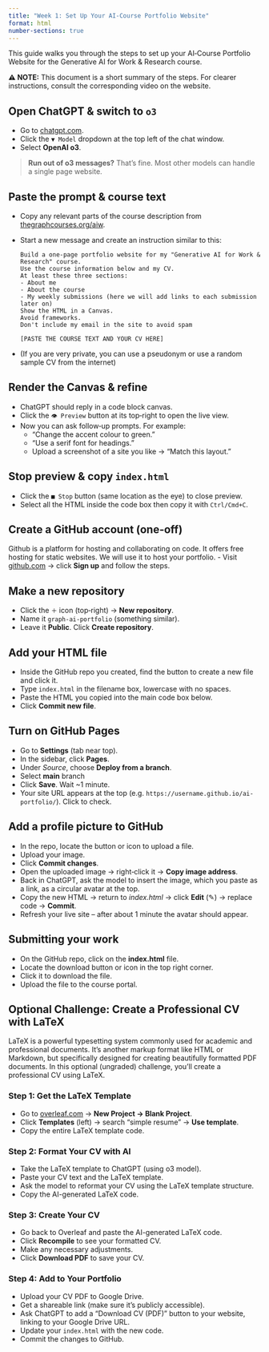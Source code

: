 ```yaml
---
title: "Week 1: Set Up Your AI‑Course Portfolio Website"
format: html
number-sections: true
---
```


This guide walks you through the steps to set up your AI‑Course Portfolio Website for the Generative AI for Work & Research course.

**⚠️ NOTE:** This document is a short summary of the steps. For clearer instructions, consult the corresponding video on the website. 

## Open ChatGPT & switch to `o3`
- Go to [chatgpt.com](https://chatgpt.com).
- Click the `▼ Model` dropdown at the top left of the chat window.
- Select **OpenAI o3**.
   
> **Run out of o3 messages?** That's fine. Most other models can handle a single page website.

## Paste the prompt & course text 
- Copy any relevant parts of the course description from [thegraphcourses.org/aiw](https://thegraphcourses.org/aiw).
- Start a new message and create an instruction similar to this:
  ```
  Build a one‑page portfolio website for my "Generative AI for Work & Research" course.
  Use the course information below and my CV.
  At least these three sections:
  - About me
  - About the course
  - My weekly submissions (here we will add links to each submission later on)
  Show the HTML in a Canvas.
  Avoid frameworks.
  Don't include my email in the site to avoid spam

  [PASTE THE COURSE TEXT AND YOUR CV HERE]
  ```
- (If you are very private, you can use a pseudonym or use a random sample CV from the internet)

## Render the Canvas & refine
- ChatGPT should reply in a code block canvas.
- Click the `👁 Preview` button at its top‑right to open the live view.
- Now you can ask follow‑up prompts. For example:
  - "Change the accent colour to green."
  - "Use a serif font for headings."
  - Upload a screenshot of a site you like → "Match this layout."

## Stop preview & copy `index.html`
- Click the `■ Stop` button (same location as the eye) to close preview.
- Select all the HTML inside the code box then copy it with `Ctrl/Cmd+C`.

## Create a GitHub account (one‑off)
Github is a platform for hosting and collaborating on code. It offers free hosting for static websites. We will use it to host your portfolio.
- Visit [github.com](https://github.com) → click **Sign up** and follow the steps.

## Make a new repository
- Click the `＋` icon (top‑right) → **New repository**.
- Name it `graph-ai-portfolio` (something similar).
- Leave it **Public**. Click **Create repository**.

## Add your HTML file
- Inside the GitHub repo you created, find the button to create a new file and click it.
- Type `index.html` in the filename box, lowercase with no spaces.
- Paste the HTML you copied into the main code box below.
- Click **Commit new file**.

## Turn on GitHub Pages
- Go to **Settings** (tab near top).
- In the sidebar, click **Pages**.
- Under *Source*, choose **Deploy from a branch**.
- Select **main** branch
- Click **Save**. Wait ~1 minute.
- Your site URL appears at the top (e.g. `https://username.github.io/ai-portfolio/`). Click to check.

## Add a profile picture to GitHub
- In the repo, locate the button or icon to upload a file.
- Upload your image.
- Click **Commit changes**.
- Open the uploaded image → right‑click it → **Copy image address**.
- Back in ChatGPT, ask the model to insert the image, which you paste as a link, as a circular avatar at the top. 
- Copy the new HTML → return to *index.html* → click **Edit** (✎) → replace code → **Commit**.
- Refresh your live site – after about 1 minute the avatar should appear.

## Submitting your work
- On the GitHub repo, click on the **index.html** file.
- Locate the download button or icon in the top right corner.
- Click it to download the file.
- Upload the file to the course portal.

## Optional Challenge: Create a Professional CV with LaTeX

LaTeX is a powerful typesetting system commonly used for academic and professional documents. It's another markup format like HTML or Markdown, but specifically designed for creating beautifully formatted PDF documents. In this optional (ungraded) challenge, you'll create a professional CV using LaTeX.

### Step 1: Get the LaTeX Template
- Go to [overleaf.com](https://overleaf.com) → **New Project → Blank Project**.
- Click **Templates** (left) → search "simple resume" → **Use template**.
- Copy the entire LaTeX template code.

### Step 2: Format Your CV with AI
- Take the LaTeX template to ChatGPT (using o3 model).
- Paste your CV text and the LaTeX template.
- Ask the model to reformat your CV using the LaTeX template structure.
- Copy the AI-generated LaTeX code.

### Step 3: Create Your CV
- Go back to Overleaf and paste the AI-generated LaTeX code.
- Click **Recompile** to see your formatted CV.
- Make any necessary adjustments.
- Click **Download PDF** to save your CV.

### Step 4: Add to Your Portfolio
- Upload your CV PDF to Google Drive.
- Get a shareable link (make sure it's publicly accessible).
- Ask ChatGPT to add a "Download CV (PDF)" button to your website, linking to your Google Drive URL.
- Update your `index.html` with the new code.
- Commit the changes to GitHub.

